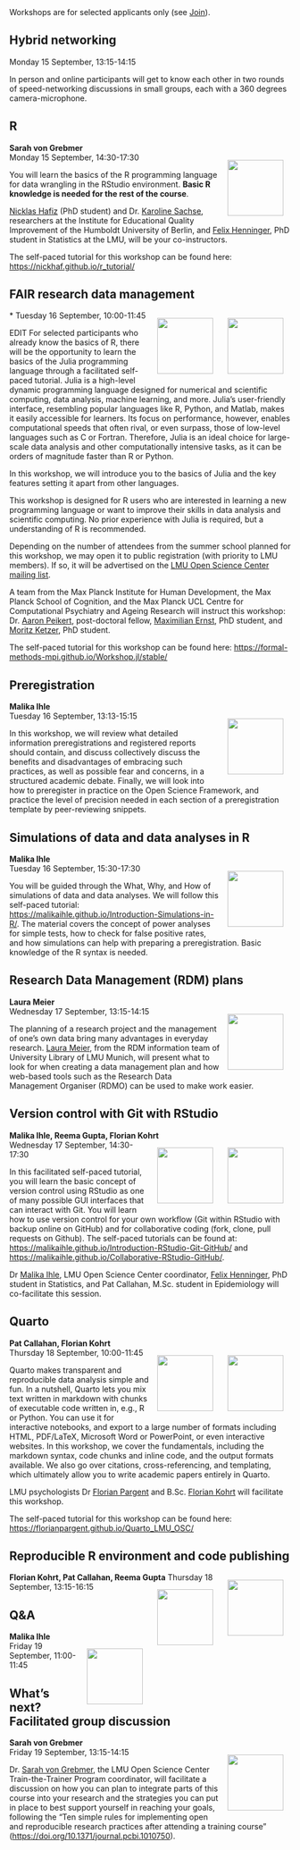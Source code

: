 ```{=html}
<head>
  <style>
    img {
      float: right;
      margin: 13px;
    }
  </style>
</head
```
Workshops are for selected applicants only (see [Join](Join.qmd)).  

## Hybrid networking
Monday 15 September, 13:15-14:15

In person and online participants will get to know each other in two rounds of speed-networking discussions in small groups, each with a 360 degrees camera-microphone.

## R
**Sarah von Grebmer**   
![](img/sarah-von-grebmer.png){width="100"} Monday 15 September, 14:30-17:30

You will learn the basics of the R programming language for data wrangling in the RStudio environment. **Basic R knowledge is needed for the rest of the course**.

[Nicklas Hafiz](https://www.iqb.hu-berlin.de/institut/staff/?pg=c135) (PhD student) and Dr. [Karoline Sachse](https://www.iqb.hu-berlin.de/institut/staff/?pg=ks), researchers at the Institute for Educational Quality Improvement of the Humboldt University of Berlin, and [Felix Henninger](https://felixhenninger.com/), PhD student in Statistics at the LMU, will be your co-instructors.

The self-paced tutorial for this workshop can be found here: [https://nickhaf.github.io/r_tutorial/](https://nickhaf.github.io/r_tutorial/)

## FAIR research data management
*![](img/laura-meier.png){width="100"}![](img/aaron-peikert.png){width="100"} Tuesday 16 September, 10:00-11:45

EDIT For selected participants who already know the basics of R, there will be the opportunity to learn the basics of the Julia programming language through a facilitated self-paced tutorial.
Julia is a high-level dynamic programming language designed for numerical and scientific computing, data analysis, machine learning, and more.
Julia's user-friendly interface, resembling popular languages like R, Python, and Matlab, makes it easily accessible for learners.
Its focus on performance, however, enables computational speeds that often rival, or even surpass, those of low-level languages such as C or Fortran.
Therefore, Julia is an ideal choice for large-scale data analysis and other computationally intensive tasks, as it can be orders of magnitude faster than R or Python.

In this workshop, we will introduce you to the basics of Julia and the key features setting it apart from other languages.

This workshop is designed for R users who are interested in learning a new programming language or want to improve their skills in data analysis and scientific computing. No prior experience with Julia is required, but a understanding of R is recommended.

Depending on the number of attendees from the summer school planned for this workshop, we may open it to public registration (with priority to LMU members).
If so, it will be advertised on the [LMU Open Science Center mailing list](https://lists.lrz.de/mailman/listinfo/lmu-osc).

A team from the Max Planck Institute for Human Development, the Max Planck School of Cognition, and the Max Planck UCL Centre for Computational Psychiatry and Ageing Research will instruct this workshop:
Dr. [Aaron Peikert](https://www.mpib-berlin.mpg.de/person/103737/2549), post-doctoral fellow,
[Maximilian Ernst](https://www.mpib-berlin.mpg.de/staff/maximilian-ernst), PhD student, and
[Moritz Ketzer](https://www.mps-ucl-centre.mpg.de/people/126423), PhD student.

The self-paced tutorial for this workshop can be found here: [https://formal-methods-mpi.github.io/Workshop.jl/stable/](https://formal-methods-mpi.github.io/Workshop.jl/stable/) 

## Preregistration
**Malika Ihle**  
![](img/malika-ihle.png){width="100"} Tuesday 16 September, 13:13-15:15

In this workshop, we will review what detailed information preregistrations and registered reports should contain, and discuss collectively discuss the benefits and disadvantages of embracing such practices, as well as possible fear and concerns, in a structured academic debate. Finally, we will look into how to preregister in practice on the Open Science Framework, and practice the level of precision needed in each section of a preregistration template by peer-reviewing snippets.

## Simulations of data and data analyses in R
**Malika Ihle**  
![](img/malika-ihle.png){width="100"} Tuesday 16 September, 15:30-17:30

You will be guided through the What, Why, and How of simulations of data and data analyses.  We will follow this self-paced tutorial: [https://malikaihle.github.io/Introduction-Simulations-in-R/](https://malikaihle.github.io/Introduction-Simulations-in-R/). The material covers the concept of power analyses for simple tests, how to check for false positive rates, and how simulations can help with preparing a preregistration. Basic knowledge of the R syntax is needed.

## Research Data Management (RDM) plans
**Laura Meier**  
![](img/laura-meier.png){width="100"} Wednesday 17 September, 13:15-14:15

The planning of a research project and the management of one’s own data bring many advantages in everyday research. [Laura Meier](https://www.ub.uni-muenchen.de/ueber-die-ub/kontakt/personen/meier-l/index.html), from the RDM information team of University Library of LMU Munich, will present what to look for when creating a data management plan and how web-based tools such as the Research Data Management Organiser (RDMO) can be used to make work easier.

## Version control with Git with RStudio
**Malika Ihle, Reema Gupta, Florian Kohrt**  
![](img/malika-ihle.png){width="100"}
![](img/florian-kohrt.png){width="100"}Wednesday 17 September, 14:30-17:30

In this facilitated self-paced tutorial, you will learn the basic concept of version control using RStudio as one of many possible GUI interfaces that can interact with Git. You will learn how to use version control for your own workflow (Git within RStudio with backup online on GitHub) and for collaborative coding (fork, clone, pull requests on Github). The self-paced tutorials can be found at: [https://malikaihle.github.io/Introduction-RStudio-Git-GitHub/](https://malikaihle.github.io/Introduction-RStudio-Git-GitHub/) and [https://malikaihle.github.io/Collaborative-RStudio-GitHub/](https://malikaihle.github.io/Collaborative-RStudio-GitHub/).

Dr [Malika Ihle](https://www.osc.uni-muenchen.de/about_us/coordinator/index.html), LMU Open Science Center coordinator, [Felix Henninger](https://felixhenninger.com/), PhD student in Statistics, and Pat Callahan, M.Sc. student in Epidemiology will co-facilitate this session.


## Quarto
**Pat Callahan, Florian Kohrt**  
![](img/florian-kohrt.png){width="100"} ![](img/florian-pargent.png){width="100"} Thursday 18 September, 10:00-11:45

Quarto makes transparent and reproducible data analysis simple and fun. In a nutshell, Quarto lets you mix text written in markdown with chunks of executable code written in, e.g., R or Python. You can use it for interactive notebooks, and export to a large number of formats including HTML, PDF/LaTeX, Microsoft Word or PowerPoint, or even interactive websites. In this workshop, we cover the fundamentals, including the markdown syntax, code chunks and inline code, and the output formats available. We also go over citations, cross-referencing, and templating, which ultimately allow you to write academic papers entirely in Quarto.

LMU psychologists Dr [Florian Pargent](https://www.psy.lmu.de/pm/personen/lehrstuhlmitarbeiter/pargent/index.html) and B.Sc. [Florian Kohrt](https://www.psy.lmu.de/pm/personen/lehrstuhlmitarbeiter/kohrt_florian/index.html) will facilitate this workshop.

The self-paced tutorial for this workshop can be found here: [https://florianpargent.github.io/Quarto_LMU_OSC/](https://florianpargent.github.io/Quarto_LMU_OSC/)

## Reproducible R environment and code publishing
**Florian Kohrt, Pat Callahan, Reema Gupta**
![](img/florian-kohrt.png){width="100"}
![](img/florian-kohrt.png){width="100"} Thursday 18 September, 13:15-16:15

## Q&A
**Malika Ihle**  
![](img/malika-ihle.png){width="100"} Friday 19 September, 11:00-11:45


## What’s next? Facilitated group discussion
**Sarah von Grebmer**  
![](img/sarah-von-grebmer.png){width="100"} Friday 19 September, 13:15-14:15

Dr. [Sarah von Grebmer](https://www.osc.uni-muenchen.de/members/individual_members/lmu-members/wolfsthurn/index.html), the LMU Open Science Center Train-the-Trainer Program coordinator, will facilitate a discussion on how you can plan to integrate parts of this course into your research and the strategies you can put in place to best support yourself in reaching your goals, following the "Ten simple rules for implementing open and reproducible research practices after attending a training course" ([https://doi.org/10.1371/journal.pcbi.1010750](https://doi.org/10.1371/journal.pcbi.1010750)).





